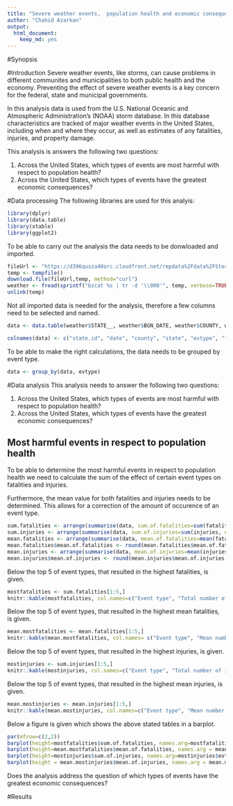 ```yaml
---
title: "Severe weather events,  population health and economic consequences"
author: "Chahid Azarkan"
output: 
  html_document: 
    keep_md: yes
---
```


#Synopsis


#Introduction
Severe weather events, like storms, can cause problems in different communites and municipalities to both public health and the economy. Preventing the effect of severe weather events is a key concern for the federal, state and municipal governments.

In this analysis data is used from the U.S. National Oceanic and Atmospheric Administration's (NOAA) storm database. In this database characteristics are tracked of major weather events in the United States, including when and where they occur, as well as estimates of any fatalities, injuries, and property damage.

This analysis is answers the following two questions:

1. Across the United States, which types of events are most harmful with respect to population health?
2. Across the United States, which types of events have the greatest economic consequences?


#Data processing
The following libraries are used for this analyis:
```R
library(dplyr)
library(data.table)
library(xtable)
library(ggplot2)
```


To be able to carry out the analysis the data needs to be donwloaded and imported.
```R
fileUrl <- "https://d396qusza40orc.cloudfront.net/repdata%2Fdata%2FStormData.csv.bz2"
temp <- tempfile()
download.file(fileUrl,temp, method="curl")
weather <- fread(sprintf("bzcat %s | tr -d '\\000'", temp, verbose=TRUE))
unlink(temp)
```

Not all imported data is needed for the analysis, therefore a few columns need to be selected and named.
```r
data <- data.table(weather$STATE__, weather$BGN_DATE, weather$COUNTY, weather$STATE, weather$EVTYPE, weather$FATALITIES, weather$INJURIES, weather$PROPDMG, weather$PROPDMGEXP, weather$CROPDMG, weather$CROPDMGEXP, weather$REFNUM)

colnames(data) <- c("state.id", "date", "county", "state", "evtype", "fatalities", "injuries", "propdmg", "propdmg.exp", "cropdmg", "cropdmg.exp", "id")
```

To be able to make the right calculations, the data needs to be grouped by event type.

```r
data <- group_by(data, evtype)
```


#Data analysis
This analysis needs to answer the following two questions:

1. Across the United States, which types of events are most harmful with respect to population health?
2. Across the United States, which types of events have the greatest economic consequences?

## Most harmful events in respect to population health
To be able to determine the most harmful events in respect to population health we need to calculate the sum of the effect of certain event types on fatalities and injuries.

Furthermore, the mean value for both fatalities and injuries needs to be determined. This allows for a correction of the amount of occurence of an event type.  
```R
sum.fatalities <- arrange(summarise(data, sum.of.fatalities=sum(fatalities, na.rm = TRUE)), desc(sum.of.fatalities))
sum.injuries <- arrange(summarise(data, sum.of.injuries=sum(injuries, na.rm = TRUE)), desc(sum.of.injuries))
mean.fatalities <- arrange(summarise(data, mean.of.fatalities=mean(fatalities, na.rm = TRUE)), desc(mean.of.fatalities))
mean.fatalities$mean.of.fatalities <- round(mean.fatalities$mean.of.fatalities, digits=0)
mean.injuries <- arrange(summarise(data, mean.of.injuries=mean(injuries, na.rm = TRUE)), desc(mean.of.injuries))
mean.injuries$mean.of.injuries <- round(mean.injuries$mean.of.injuries, digits=0)
```

Below the top 5 of event types, that resulted in the highest fatalities, is given.
```R
mostfatalities <- sum.fatalities[1:5,]
knitr::kable(mostfatalities, col.names=c("Event type", "Total number of fatalities"), format ="html")
```


Below the top 5 of event types, that resulted in the highest mean fatalities, is given.
```R
mean.mostfatalities <- mean.fatalities[1:5,]
knitr::kable(mean.mostfatalities, col.names= c("Event type", "Mean number of fatalities"), format ="html")
```


Below the top 5 of event types, that resulted in the highest injuries, is given.
```R
mostinjuries <- sum.injuries[1:5,]
knitr::kable(mostinjuries, col.names=c("Event type", "Total number of injuries"), format ="html")
```


Below the top 5 of event types, that resulted in the highest mean injuries, is given.
```R
mean.mostinjuries <- mean.injuries[1:5,]
knitr::kable(mean.mostinjuries, col.names=c("Event type", "Mean number of injuries"), format ="html")
```

Below a figure is given which shows the above stated tables in a barplot.
```R
par(mfrow=c(2,2))
barplot(height=mostfatalities$sum.of.fatalities, names.arg=mostfatalities$evtype, cex.names=.8, xlab="Event types", ylab = "Total amount of fatalities")
barplot(height=mean.mostfatalities$mean.of.fatalities, names.arg = mean.mostfatalities$evtype, cex.names=.8, xlab="Event types", ylab = "Mean of fatalities")
barplot(height=mostinjuries$sum.of.injuries, names.arg=mostinjuries$evtype, cex.names=.8, xlab="Event types", ylab = "Total amount of injuries")
barplot(height = mean.mostinjuries$mean.of.injuries, names.arg = mean.mostinjuries$evtype, cex.names=.8, xlab="Event types", ylab = "Mean of injuries")
```

Does the analysis address the question of which types of events have the greatest economic consequences?


#Results







